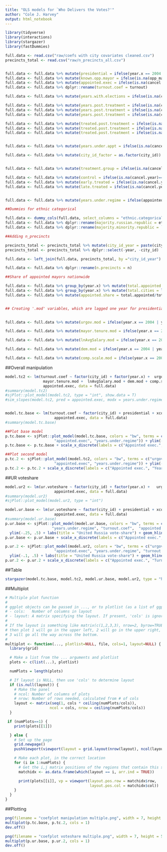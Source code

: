 ```yaml
---
title: "OLS models for `Who Delivers the Votes?'"
author: "Cole J. Harvey"
output: html_notebook
---
```


```r
library(tidyverse)
library(interactions)
library(stargazer)
library(fastDummies)

full.data <- read.csv("raw/coefs with city covariates cleaned.csv")
precincts_total <- read.csv("raw/n_precincts_all.csv")


full.data <- full.data %>% mutate(presidential = ifelse(year.x == 2004 | year.x == 2008 | year.x == 2012, 1, 0))
full.data <- full.data %>% mutate(known.opp.mayor = ifelse(is.na(opp_mayor1) == T, 0, ifelse(opp_mayor1==1, 1,0)))
full.data <- full.data %>% mutate(appointed.exec = ifelse(is.na(cancel.year)==T, 0, ifelse(year.x >= cancel.year, 1, 0)))
full.data <- full.data %>% dplyr::rename(turnout.coef = turnout)

full.data <- full.data %>% mutate(years.with.elections = ifelse(is.na(cancel.year)==T, year.x-1996, ifelse(year.x - cancel.year < 0, year.x - 1996, cancel.year - 1996))) #This gives a measure of early vs late vs. control; 1996 bc this is when local elections first took place 

full.data <- full.data %>% mutate(years.post.treatment = ifelse(is.na(cancel.year)==T, 0, ifelse(year.x - cancel.year < 0, 0, year.x - cancel.year)))
full.data <- full.data %>% mutate(years.post.treatment = ifelse(is.na(cancel.year)==F & cancel.year == 2007 & year.x ==2007, 1, years.post.treatment)) #This codes cancelations in 2007 and 2011 as 1 for those years, since elections take place at year-end.
full.data <- full.data %>% mutate(years.post.treatment = ifelse(is.na(cancel.year)==F & cancel.year == 2011 & year.x ==2011, 1, years.post.treatment)) #This codes cancelations in 2007 and 2011 as 1 for those years, since elections take place at year-end.

full.data <- full.data %>% mutate(treated.post.treatment = ifelse(is.na(cancel.year)==T, 0, ifelse(year.x - cancel.year < 0, 0, 1)))
full.data <- full.data %>% mutate(treated.post.treatment = ifelse(is.na(cancel.year)==F & cancel.year == 2007 & year.x ==2007, 1, treated.post.treatment)) #This codes cancelations in 2007 and 2011 as 1 for those years, since elections take place at year-end.
full.data <- full.data %>% mutate(treated.post.treatment = ifelse(is.na(cancel.year)==F & cancel.year == 2011 & year.x ==2011, 1, treated.post.treatment)) #This codes cancelations in 2007 and 2011 as 1 for those years, since elections take place at year-end.


full.data <- full.data %>% mutate(years.under.appt = ifelse(is.na(cancel.year) == T, 0, ifelse(year.x - cancel.year < 0, 0, ifelse(year.x == 2007 | year.x == 2011 & year.x == cancel.year, 1, year.x - cancel.year))))

full.data <- full.data %>% mutate(city_id_factor = as.factor(city_id))


full.data <- full.data %>% mutate(treatment.group = ifelse(is.na(cancel.year)==F, 1, 0))

full.data <- full.data %>% mutate(control = ifelse(is.na(cancel.year)==T, 1, 0))
full.data <- full.data %>% mutate(early.treated = ifelse(is.na(cancel.year)==F & cancel.year <= 2007, 1, 0))
full.data <- full.data %>% mutate(late.treated = ifelse(is.na(cancel.year)==F & cancel.year > 2007, 1, 0))


full.data <- full.data %>% mutate(years.under.regime = ifelse(appointed.exec == 0, year.x - 2000, year.x - cancel.year))

##Dummies for ethnic categorical

full.data <- dummy_cols(full.data, select_columns = "ethnic.categorical")
full.data <- full.data %>% dplyr::rename(majority.russian.republic = ethnic.categorical_Majority_Russian_republic)
full.data <- full.data %>% dplyr::rename(majority.minority.republic = `ethnic.categorical_Majority-minority_republic`)

##Adding n_precincts

precincts_total <- precincts_total %>% mutate(city_id_year = paste(city_id, year, sep = "_"))
precincts_total <- precincts_total %>% dplyr::select(-year, -city_id)

full.data <- left_join(full.data, precincts_total, by ="city_id_year")

full.data <- full.data %>% dplyr::rename(n.precincts = n)

##Share of appointed mayors nationwide

full.data <- full.data %>% group_by(year.x) %>% mutate(total.appointed = sum(appointed.exec, na.rm=T))
full.data <- full.data %>% group_by(year.x) %>% mutate(total.cities = length(unique(city_id)))
full.data <- full.data %>% mutate(appointed.share = total.appointed/total.cities)


## Creating '.mod' variables, which are lagged one year for presidential election years
             

full.data <- full.data %>% mutate(urgov.mod = ifelse(year.x == 2004 | year.x == 2008 | year.x == 2012, lag(urgov, 1), urgov))

full.data <- full.data %>% mutate(mayor.tenure.mod = ifelse(year.x == 2004 | year.x == 2008 | year.x == 2012, lag(mayor.tenure, 1), mayor.tenure))

full.data <- full.data %>% mutate(lnAvgSalary.mod = ifelse(year.x == 2004 | year.x == 2008 | year.x == 2012, lag(lnAvgSalary, 1), lnAvgSalary))

full.data <- full.data %>% mutate(dem.mod = ifelse(year.x == 2004 | year.x == 2008 | year.x == 2012, lag(dem, 1), dem))

full.data <- full.data %>% mutate(comp.scale.mod = ifelse(year.x == 2004 | year.x == 2008 | year.x == 2012, lag(comp.scale2, 1), comp.scale2))

```

##Overall manipulation

```r


model.tc2 <- lm(turnout.coef ~ factor(city_id) + factor(year.x) +  urgov.mod + margin.most.recent + n.precincts +
                 mayor.tenure.mod +  lnAvgSalary.mod + dem.mod + comp.scale.mod +  known.opp.mayor + years.under.regime +
                 appointed.exec, data = full.data)
#summary(model.tc2)
#sjPlot::plot_model(model.tc2, type = "int", show.data = T)
#sim_slopes(model.tc2, pred = appointed.exec, modx = years.under.regime, jnplot = TRUE)


model.tc.base <- lm(turnout.coef ~ factor(city_id) + presidential + xconst.lag + putin.app.3mo  +  urgov.mod  + margin.most.recent + n.precincts + mayor.tenure.mod +  lnAvgSalary.mod + dem.mod + comp.scale.mod + known.opp.mayor +  years.under.regime +
                      appointed.exec, data = full.data)
#summary(model.tc.base)

##Plot base model
p.tc.base <- sjPlot::plot_model(model.tc.base, colors = "bw", terms = c("presidential",  "xconst.lag", "putin.app.3mo", "urgov.mod", "margin.most.recent", "n.precincts", "mayor.tenure.mod",  "lnAvgSalary.mod", "dem.mod", "comp.scale.mod", "known.opp.mayor", 
                      "appointed.exec", "years.under.regime")) + ylim(-.45, 1.65) + labs(title = "Overall manipulation") + theme_bw() + geom_hline(aes(yintercept = 0))
p.tc.base <- p.tc.base + scale_x_discrete(labels = c("Appointed exec.", "Years under regime", "Known opposition mayor", "Regional competitivness", "Regional political openness", "Average salary", "Mayor tenure", "Number of precincts", "Mayor's margin of victory",  "UR governor", "Putin approval", "Exec. constraints", "Presidential election")) 

##Plot second model
p.tc.2 <- sjPlot::plot_model(model.tc2, colors = "bw", terms = c("urgov.mod", "margin.most.recent", "n.precincts", "mayor.tenure.mod",  "lnAvgSalary.mod", "dem.mod", "comp.scale.mod", "known.opp.mayor", 
                      "appointed.exec", "years.under.regime")) + ylim(-.45, .45) + labs(title = "Overall manipulation") + theme_bw() + geom_hline(aes(yintercept = 0))
p.tc.2 <- p.tc.2 + scale_x_discrete(labels = c("Appointed exec.", "Years under regime", "Known opposition mayor", "Regional competitivness", "Regional political openness", "Average salary", "Mayor tenure", "Number of precincts", "Mayor's margin of victory", "UR governor")) #Write the coefficient names in backwards order, because the plot is transposed
```





##UR voteshare


```r

model.ur2 <- lm(ur.voteshare ~ factor(city_id) + factor(year.x) +   urgov.mod  + margin.most.recent + n.precincts + mayor.tenure.mod +  lnAvgSalary.mod + dem.mod + comp.scale.mod + known.opp.mayor +  years.under.regime + turnout.coef +
                      appointed.exec, data = full.data)
#summary(model.ur2)
#sjPlot::plot_model(model.ur2, type = "int")

model.ur.base <- lm(ur.voteshare ~ factor(city_id) + presidential + xconst.lag + putin.app.3mo  +  urgov.mod  + margin.most.recent + n.precincts +   mayor.tenure.mod +  lnAvgSalary.mod + dem.mod + comp.scale.mod + known.opp.mayor +  years.under.regime + turnout.coef +
                      appointed.exec, data = full.data)
#summary(model.ur.base)
p.ur.base <- sjPlot::plot_model(model.ur.base, colors = "bw", terms = c("presidential",  "xconst.lag", "putin.app.3mo", "urgov.mod", "margin.most.recent", "n.precincts", "mayor.tenure.mod",  "lnAvgSalary.mod", "dem.mod", "comp.scale.mod", "known.opp.mayor", 
                     "years.under.regime", "turnout.coef",  "appointed.exec")) +
  ylim(-.25, .5) + labs(title = "United Russia vote-share") + geom_hline(yintercept=0) + theme_bw()
p.ur.base <- p.ur.base + scale_x_discrete(labels = c("Appointed exec.", "Turnout coef.", "Years under regime", "Known opposition mayor", "Regional competitivness", "Regional political openness", "Average salary", "Mayor tenure", "Number of precincts", "Mayor's margin of victory", "UR governor", "Putin approval", "Exec. constraints", "Presidential election"))

p.ur.2 <- sjPlot::plot_model(model.ur2, colors = "bw", terms = c("urgov.mod", "margin.most.recent", "n.precincts", "mayor.tenure.mod",  "lnAvgSalary.mod", "dem.mod", "comp.scale.mod", "known.opp.mayor", 
                      "appointed.exec", "years.under.regime", "turnout.coef")) +
  ylim(-.1, .5) + labs(title = "United Russia vote-share") + geom_hline(yintercept=0) + theme_bw()
p.ur.2 <- p.ur.2 + scale_x_discrete(labels = c("Appointed exec.", "Turnout coef.", "Years under regime", "Known opposition mayor", "Regional competitivness", "Regional political openness", "Average salary", "Mayor tenure", "Number of precincts", "Mayor's margin of victory", "UR governor"))
```


##Table

```r
stargazer(model.tc.base, model.tc2, model.ur.base, model.ur2, type = "html", digits = 2, omit = "factor", out = "table_main.html")
```

##Multiplot

```r
# Multiple plot function
#
# ggplot objects can be passed in ..., or to plotlist (as a list of ggplot objects)
# - cols:   Number of columns in layout
# - layout: A matrix specifying the layout. If present, 'cols' is ignored.
#
# If the layout is something like matrix(c(1,2,3,3), nrow=2, byrow=TRUE),
# then plot 1 will go in the upper left, 2 will go in the upper right, and
# 3 will go all the way across the bottom.
#
multiplot <- function(..., plotlist=NULL, file, cols=1, layout=NULL) {
  library(grid)

  # Make a list from the ... arguments and plotlist
  plots <- c(list(...), plotlist)

  numPlots = length(plots)

  # If layout is NULL, then use 'cols' to determine layout
  if (is.null(layout)) {
    # Make the panel
    # ncol: Number of columns of plots
    # nrow: Number of rows needed, calculated from # of cols
    layout <- matrix(seq(1, cols * ceiling(numPlots/cols)),
                    ncol = cols, nrow = ceiling(numPlots/cols))
  }

 if (numPlots==1) {
    print(plots[[1]])

  } else {
    # Set up the page
    grid.newpage()
    pushViewport(viewport(layout = grid.layout(nrow(layout), ncol(layout))))

    # Make each plot, in the correct location
    for (i in 1:numPlots) {
      # Get the i,j matrix positions of the regions that contain this subplot
      matchidx <- as.data.frame(which(layout == i, arr.ind = TRUE))

      print(plots[[i]], vp = viewport(layout.pos.row = matchidx$row,
                                      layout.pos.col = matchidx$col))
    }
  }
}
```

##Plotting

```r
png(filename = "coefplot manipulation multiple.png", width = 7, height = 5, res = 500, units = "in")
multiplot(p.tc.base, p.tc.2, cols = 1)
dev.off()

png(filename = "coefplot voteshare multiple.png", width = 7, height = 5, res = 500, units = "in")
multiplot(p.ur.base, p.ur.2, cols = 1)
dev.off()
```




